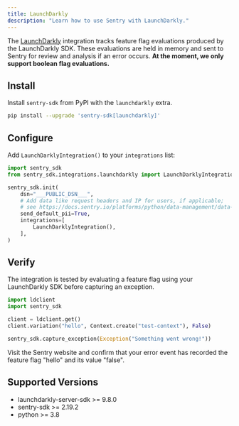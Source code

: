 ```yaml
---
title: LaunchDarkly
description: "Learn how to use Sentry with LaunchDarkly."
---
```


<PlatformContent includePath="feature-flags/prerelease-alert" />

The [LaunchDarkly](https://launchdarkly.com/) integration tracks feature flag evaluations produced by the LaunchDarkly SDK. These evaluations are held in memory and sent to Sentry for review and analysis if an error occurs. **At the moment, we only support boolean flag evaluations.**

## Install

Install `sentry-sdk` from PyPI with the `launchdarkly` extra.

```bash
pip install --upgrade 'sentry-sdk[launchdarkly]'
```

## Configure

Add `LaunchDarklyIntegration()` to your `integrations` list:

```python
import sentry_sdk
from sentry_sdk.integrations.launchdarkly import LaunchDarklyIntegration

sentry_sdk.init(
    dsn="___PUBLIC_DSN___",
    # Add data like request headers and IP for users, if applicable;
    # see https://docs.sentry.io/platforms/python/data-management/data-collected/ for more info
    send_default_pii=True,
    integrations=[
        LaunchDarklyIntegration(),
    ],
)
```

## Verify

The integration is tested by evaluating a feature flag using your LaunchDarkly SDK before capturing an exception.

```python
import ldclient
import sentry_sdk

client = ldclient.get()
client.variation("hello", Context.create("test-context"), False)

sentry_sdk.capture_exception(Exception("Something went wrong!"))
```

Visit the Sentry website and confirm that your error event has recorded the feature flag "hello" and its value "false".

## Supported Versions

- launchdarkly-server-sdk >= 9.8.0
- sentry-sdk >= 2.19.2
- python >= 3.8

<PlatformContent includePath="feature-flags/next-steps" />

